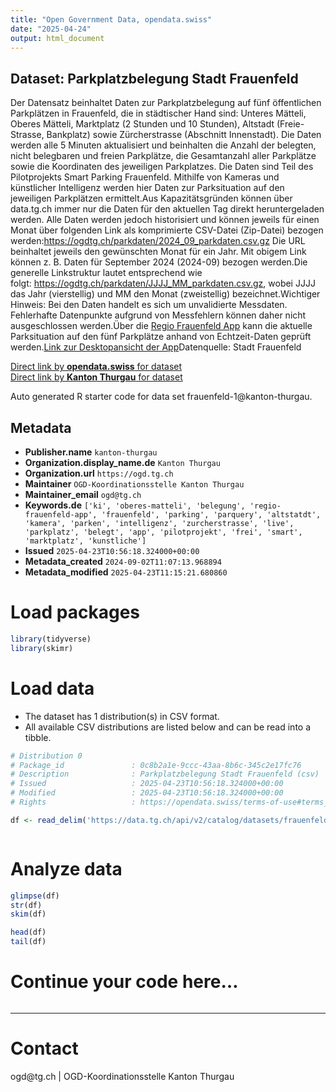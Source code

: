 ```yaml
---
title: "Open Government Data, opendata.swiss"
date: "2025-04-24"
output: html_document
---
```


## Dataset: Parkplatzbelegung Stadt Frauenfeld

Der Datensatz beinhaltet Daten zur Parkplatzbelegung auf fünf öffentlichen Parkplätzen in Frauenfeld, die in städtischer Hand sind: Unteres Mätteli, Oberes Mätteli, Marktplatz (2 Stunden und 10 Stunden), Altstadt (Freie-Strasse, Bankplatz) sowie Zürcherstrasse (Abschnitt Innenstadt). Die Daten werden alle 5 Minuten aktualisiert und beinhalten die Anzahl der belegten, nicht belegbaren und freien Parkplätze, die Gesamtanzahl aller Parkplätze sowie die Koordinaten des jeweiligen Parkplatzes. Die Daten sind Teil des Pilotprojekts Smart Parking Frauenfeld. Mithilfe von Kameras und künstlicher Intelligenz werden hier Daten zur Parksituation auf den jeweiligen Parkplätzen ermittelt.Aus Kapazitätsgründen können über data.tg.ch immer nur die Daten für den aktuellen Tag direkt heruntergeladen werden. Alle Daten werden jedoch historisiert und können jeweils für einen Monat über folgenden Link als komprimierte CSV-Datei (Zip-Datei) bezogen werden:[https://ogdtg.ch/parkdaten/2024_09_parkdaten.csv.gz](https://ogdtg.ch/parkdaten/2024_05_parkdaten.csv.gz) Die URL beinhaltet jeweils den gewünschten Monat für ein Jahr. Mit obigem Link können z. B. Daten für September 2024 (2024-09) bezogen werden.Die generelle Linkstruktur lautet entsprechend wie folgt: [https://ogdtg.ch/parkdaten/JJJJ_MM_parkdaten.csv.gz](https://ogdtg.ch/parkdaten/JJJJ_MM_parkdaten.csv.gz), wobei JJJJ das Jahr (vierstellig) und MM den Monat (zweistellig) bezeichnet.Wichtiger Hinweis: Bei den Daten handelt es sich um unvalidierte Messdaten. Fehlerhafte Datenpunkte aufgrund von Messfehlern können daher nicht ausgeschlossen werden.Über die [Regio Frauenfeld App](https://regiofrauenfeld.citymobile.ch/index.php?brandid=11579≋=1155685913) kann die aktuelle Parksituation auf den fünf Parkplätze anhand von Echtzeit-Daten geprüft werden.[Link
zur Desktopansicht der App](https://frauenfeld.citymobile.ch/index.php?apid=2096681313)Datenquelle: Stadt Frauenfeld

[Direct link by **opendata.swiss** for dataset](https://opendata.swiss/de/dataset/parkplatzbelegung-stadt-frauenfeld)<br>
[Direct link by **Kanton Thurgau** for dataset](https://data.tg.ch/explore/dataset/frauenfeld-1/)

Auto generated R starter code for data set frauenfeld-1@kanton-thurgau.

## Metadata

- **Publisher.name** `kanton-thurgau`
- **Organization.display_name.de** `Kanton Thurgau`
- **Organization.url** `https://ogd.tg.ch`
- **Maintainer** `OGD-Koordinationsstelle Kanton Thurgau`
- **Maintainer_email** `ogd@tg.ch`
- **Keywords.de** `['ki', 'oberes-matteli', 'belegung', 'regio-frauenfeld-app', 'frauenfeld', 'parking', 'parquery', 'altstatdt', 'kamera', 'parken', 'intelligenz', 'zurcherstrasse', 'live', 'parkplatz', 'belegt', 'app', 'pilotprojekt', 'frei', 'smart', 'marktplatz', 'kunstliche']`
- **Issued** `2025-04-23T10:56:18.324000+00:00`
- **Metadata_created** `2024-09-02T11:07:13.968894`
- **Metadata_modified** `2025-04-23T11:15:21.680860`


# Load packages

```r

library(tidyverse)
library(skimr)

```

# Load data

-   The dataset has 1 distribution(s) in CSV format.
-   All available CSV distributions are listed below and can be read into a tibble.

```r

# Distribution 0
# Package_id               : 0c8b2a1e-9ccc-43aa-8b6c-345c2e17fc76
# Description              : Parkplatzbelegung Stadt Frauenfeld (csv)
# Issued                   : 2025-04-23T10:56:18.324000+00:00
# Modified                 : 2025-04-23T10:56:18.324000+00:00
# Rights                   : https://opendata.swiss/terms-of-use#terms_by

df <- read_delim('https://data.tg.ch/api/v2/catalog/datasets/frauenfeld-1/exports/csv?use_labels=true')



```

# Analyze data

```r

glimpse(df)
str(df)
skim(df)

head(df)
tail(df)

```

# Continue your code here...

```r

```

------------------------------------------------------------------------

# Contact

ogd@tg.ch | OGD-Koordinationsstelle Kanton Thurgau
